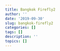 ```yaml
---
title: Bangkok Firefly2
author: ''
date: '2019-09-30'
slug: bangkok-firefly2
categories: []
tags: []
description: ''
topics: []
---
```


